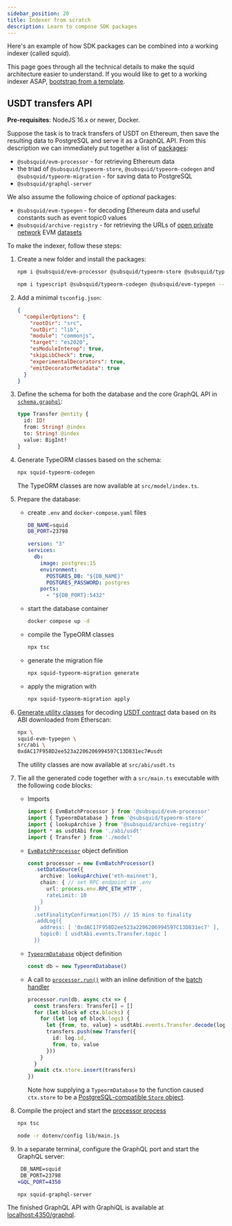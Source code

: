 ```yaml
---
sidebar_position: 20
title: Indexer from scratch
description: Learn to compose SDK packages
---
```



Here's an example of how SDK packages can be combined into a working indexer (called *squid*).

This page goes through all the technical details to make the squid architecture easier to understand. If you would like to get to a working indexer ASAP, [bootstrap from a template](/sdk/squid-development/#templates).

## USDT transfers API

**Pre-requisites**: NodeJS 16.x or newer, Docker.

Suppose the task is to track transfers of USDT on Ethereum, then save the resulting data to PostgreSQL and serve it as a GraphQL API. From this description we can immediately put together a list of [packages](/sdk/overview):

* `@subsquid/evm-processor` - for retrieving Ethereum data
* the triad of `@subsquid/typeorm-store`, `@subsquid/typeorm-codegen` and `@subsquid/typeorm-migration` - for saving data to PostgreSQL
* `@subsquid/graphql-server`

We also assume the following choice of _optional_ packages:

* `@subsquid/evm-typegen` - for decoding Ethereum data and useful constants such as event topic0 values
* `@subsquid/archive-registry` - for retrieving the URLs of [open private network](/subsquid-network/overview/#open-private-network) EVM [datasets](/subsquid-network/reference/evm-networks)

To make the indexer, follow these steps:

1. Create a new folder and install the packages:
   ```bash
   npm i @subsquid/evm-processor @subsquid/typeorm-store @subsquid/typeorm-migration @subsquid/graphql-server @subsquid/archive-registry
   ```
   ```bash
   npm i typescript @subsquid/typeorm-codegen @subsquid/evm-typegen --save-dev
   ```

2. Add a minimal `tsconfig.json`:
   ```json title="tsconfig.json"
   {
     "compilerOptions": {
       "rootDir": "src",
       "outDir": "lib",
       "module": "commonjs",
       "target": "es2020",
       "esModuleInterop": true,
       "skipLibCheck": true,
       "experimentalDecorators": true,
       "emitDecoratorMetadata": true
     }
   }
   ```

3. Define the schema for both the database and the core GraphQL API in [`schema.graphql`](/sdk/reference/schema-file):
   ```graphql title="schema.graphql"
   type Transfer @entity {
     id: ID!
     from: String! @index
     to: String! @index
     value: BigInt!
   }
   ```

4. Generate TypeORM classes based on the schema:
   ```bash
   npx squid-typeorm-codegen
   ```
   The TypeORM classes are now available at `src/model/index.ts`.

5. Prepare the database:
   * create `.env` and `docker-compose.yaml` files
     ```bash title=".env"
     DB_NAME=squid
     DB_PORT=23798
     ```
     ```yaml title="docker-compose.yaml"
     version: "3"
     services:
       db:
         image: postgres:15
         environment:
           POSTGRES_DB: "${DB_NAME}"
           POSTGRES_PASSWORD: postgres
         ports:
           - "${DB_PORT}:5432"
     ```
   * start the database container
     ```bash
     docker compose up -d
     ```
   * compile the TypeORM classes
     ```bash
     npx tsc
     ```
   * generate the migration file
     ```bash
     npx squid-typeorm-migration generate
     ```
   * apply the migration with
     ```bash
     npx squid-typeorm-migration apply
     ```

6. [Generate utility classes](/sdk/reference/typegen/configuration) for decoding [USDT contract](https://etherscan.io/address/0xdac17f958d2ee523a2206206994597c13d831ec7) data based on its ABI downloaded from Etherscan:
   ```bash
   npx \
   squid-evm-typegen \
   src/abi \
   0xdAC17F958D2ee523a2206206994597C13D831ec7#usdt
   ```
   The utility classes are now available at `src/abi/usdt.ts`

7. Tie all the generated code together with a `src/main.ts` executable with the following code blocks:
   * Imports
     ```ts
     import { EvmBatchProcessor } from '@subsquid/evm-processor'
     import { TypeormDatabase } from '@subsquid/typeorm-store'
     import { lookupArchive } from '@subsquid/archive-registry'
     import * as usdtAbi from './abi/usdt'
     import { Transfer } from './model'
     ```
   * [`EvmBatchProcessor`](/sdk/reference/processors/evm-batch) object definition
     ```ts
     const processor = new EvmBatchProcessor()
       .setDataSource({
         archive: lookupArchive('eth-mainnet'),
         chain: { // set RPC endpoint in .env 
           url: process.env.RPC_ETH_HTTP`,
           rateLimit: 10
         }
       })
       .setFinalityConfirmation(75) // 15 mins to finality
       .addLog({
         address: [ '0xdAC17F958D2ee523a2206206994597C13D831ec7' ],
         topic0: [ usdtAbi.events.Transfer.topic ]
       })
     ```
   * [`TypeormDatabase`](/sdk/reference/store/typeorm) object definition
     ```ts
     const db = new TypeormDatabase()
     ```
   * A call to [`processor.run()`](/sdk/reference/processors/architecture/#processorrun) with an inline definition of the [batch handler](/sdk/reference/processors/architecture/#batch-context)
     ```ts
     processor.run(db, async ctx => {
       const transfers: Transfer[] = []
       for (let block of ctx.blocks) {
         for (let log of block.logs) {
           let {from, to, value} = usdtAbi.events.Transfer.decode(log)
           transfers.push(new Transfer({
             id: log.id,
             from, to, value
           }))
         }
       }
       await ctx.store.insert(transfers)
     })
     ```
     Note how supplying a `TypeormDatabase` to the function caused `ctx.store` to be a [PostgreSQL-compatible `Store` object](/sdk/reference/store/typeorm/#store-interface).

8. Compile the project and start the [processor process](/sdk/overview/#processor)
   ```bash
   npx tsc
   ```
   ```bash
   node -r dotenv/config lib/main.js
   ```

9. In a separate terminal, configure the GraphQL port and start the GraphQL server:
   ```diff title=".env"
    DB_NAME=squid
    DB_PORT=23798
   +GQL_PORT=4350
   ```
   ```bash
   npx squid-graphql-server
   ```

The finished GraphQL API with GraphiQL is available at [localhost:4350/graphql](http://localhost:4350/graphql).
